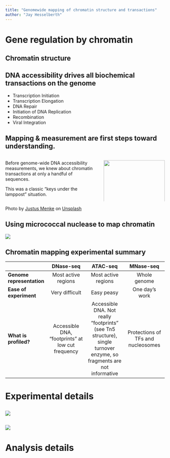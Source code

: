 ```yaml
---
title: "Genomewide mapping of chromatin structure and transactions"
author: "Jay Hesselberth"
---
```


# Gene regulation by chromatin

## 

## Chromatin structure

## DNA accessibility drives all biochemical transactions on the genome

-   Transcription Initiation
-   Transcription Elongation
-   DNA Repair
-   Initiation of DNA Replication
-   Recombination
-   Viral Integration

## Mapping & measurement are first steps toward understanding. {.smaller}

:::: {.columns}

::: {.column width="60%"}
Before genome-wide DNA accessibility measurements, we knew about chromatin transactions at only a handful of sequences.

This was a classic "keys under the lamppost" situation.
:::

::: {.column width="40%"}
![](../img/block-dna/street-lamp.jpg){width=100%}
:::

::::

::: aside
Photo by [Justus Menke](https://unsplash.com/@justusmenke?utm_source=unsplash&utm_medium=referral&utm_content=creditCopyText) on [Unsplash](https://unsplash.com/photos/PvQtCNm4teI?utm_source=unsplash&utm_medium=referral&utm_content=creditCopyText)
:::

## Using micrococcal nuclease to map chromatin

![](../img/block-dna/mnase-overview.png){fig-align="center"}

## **Chromatin mapping experimental summary** {.smaller}

|                           | DNase-seq                                                                                                | ATAC-seq                                                                                                                                               | MNase-seq                                    |
|------------------|:------------------:|:------------------:|:-------------------:|
| **Genome representation** | Most active regions                                                                                      | Most active regions                                                                                                                                    | Whole genome                                 |
| **Ease of experiment**   | Very difficult                                                                                          | Easy peasy                                                                                                                                             | One day's work                               |
| **What is profiled?**     | Accessible DNA, "footprints" at low cut frequency | Accessible DNA. Not really "footprints" (see Tn5 structure), single turnover enzyme, so fragments are not informative | Protections of TFs and nucleosomes |

# Experimental details

## 

![](../img/block-dna/footprinting-exp-overview.png)

## 

![](../img/block-dna/atac-input-comparison.png)

# Analysis details